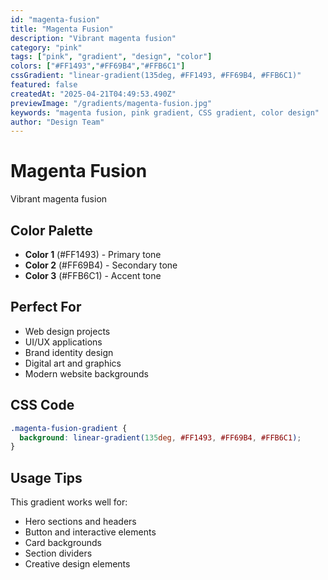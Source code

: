 ```yaml
---
id: "magenta-fusion"
title: "Magenta Fusion"
description: "Vibrant magenta fusion"
category: "pink"
tags: ["pink", "gradient", "design", "color"]
colors: ["#FF1493","#FF69B4","#FFB6C1"]
cssGradient: "linear-gradient(135deg, #FF1493, #FF69B4, #FFB6C1)"
featured: false
createdAt: "2025-04-21T04:49:53.490Z"
previewImage: "/gradients/magenta-fusion.jpg"
keywords: "magenta fusion, pink gradient, CSS gradient, color design"
author: "Design Team"
---
```


# Magenta Fusion

Vibrant magenta fusion

## Color Palette

- **Color 1** (#FF1493) - Primary tone
- **Color 2** (#FF69B4) - Secondary tone
- **Color 3** (#FFB6C1) - Accent tone

## Perfect For

- Web design projects
- UI/UX applications
- Brand identity design
- Digital art and graphics
- Modern website backgrounds

## CSS Code

```css
.magenta-fusion-gradient {
  background: linear-gradient(135deg, #FF1493, #FF69B4, #FFB6C1);
}
```

## Usage Tips

This gradient works well for:
- Hero sections and headers
- Button and interactive elements
- Card backgrounds
- Section dividers
- Creative design elements
